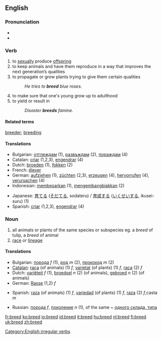 ==English==

===Pronunciation===
*{{SAMPA|/bri:d/}}
*{{IPA|/briːd/}}
===Verb===
[[Category:English irregular verbs]]
{{en-verb|breeds|breeding|bred}}

# to [[sexually]] produce [[offspring]]
# to keep animals and have them reproduce in a way that improves the next generation’s qualities
# to propagate or grow plants trying to give them certain qualities
#:''He tries to '''breed''' blue roses.''
# to make sure that one's young grow up to adulthood
# to yield or result in 
#:''Disaster '''breeds''' famine.''

====Related terms====
[[breeder]]; [[breeding]]

====Translations====
{{rfc-trans}}
{{top}}
*Bulgarian: [[отглеждам]] (1), [[развъждам]] (2), [[пораждам]] (4)
*Catalan: [[criar]] (1,2,3), [[engendrar]] (4)
*Dutch: [[broeden]] (1), [[fokken]] (2)
*French: [[élever]]
*German: [[aufziehen]] (1), [[züchten]] (2,3), [[erzeugen]] (4), [[hervorrufen]] (4), [[verursachen]] (4)
*Indonesian: [[besar|membesarkan]] (1), [[kembang-biak|mengembangbiakkan]] (2)
{{mid}}
*Japanese: [[育てる]] ([[そだてる]], sodateru) / [[育成]]する ([[いくせい]]する, ikusei-suru) (1)
*Spanish: [[criar]] (1,2,3), [[engendrar]] (4)
{{bottom}}

===Noun===
{{en-noun}}

# all animals or plants of the same species or subspecies eg. a ''breed'' of tulip, a ''breed'' of animal
# [[race]] or [[lineage]]

====Translations====
{{rfc-trans}}
{{top}}
*Bulgarian: [[порода]] ''f'' (1), [[род]] ''m'' (2), [[произход]] ''m'' (2)
*[[Catalan]]: [[raça]] (of animals) (1) ''f'', [[varietat]] (of plants) (1) ''f'', [[raça]] (2) ''f''
*Dutch: [[variëteit]] ''f'' (1), [[broedsel]] ''n'' (2) (of animals), [[gebroed]] ''n'' (2) (of animals)
*German: [[Rasse]] (1,2) ''f''
{{mid}}
*Spanish: [[raza]] (of animals) (1) ''f'', [[variedad]] (of plants) (1) ''f'', [[raza]] (2) ''f'',casta ''m''
{{bottom}}
*Russian: [[порода]] ''f'', [[поколение]] ''n'' (1), of the same ~ [[одного склада, типа]] 

[[fr:breed]]
[[ko:breed]]
[[io:breed]]
[[id:breed]]
[[it:breed]]
[[hu:breed]]
[[nl:breed]]
[[fi:breed]]
[[uk:breed]]
[[zh:breed]]